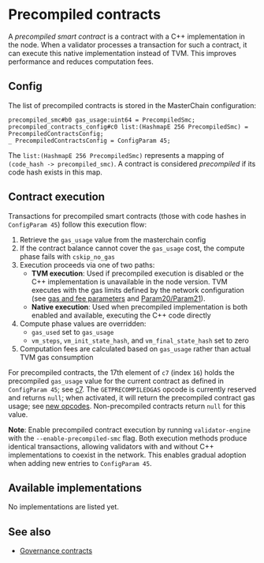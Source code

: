 
# Precompiled contracts

A _precompiled smart contract_ is a contract with a C++ implementation in the node. When a validator processes a transaction for such a contract, it can execute this native implementation instead of TVM. This improves performance and reduces computation fees.

## Config

The list of precompiled contracts is stored in the MasterChain configuration:

```
precompiled_smc#b0 gas_usage:uint64 = PrecompiledSmc;
precompiled_contracts_config#c0 list:(HashmapE 256 PrecompiledSmc) = PrecompiledContractsConfig;
_ PrecompiledContractsConfig = ConfigParam 45;
```

The `list:(HashmapE 256 PrecompiledSmc)` represents a mapping of `(code_hash -> precompiled_smc)`. A contract is considered _precompiled_ if its code hash exists in this map.

## Contract execution

Transactions for precompiled smart contracts (those with code hashes in `ConfigParam 45`) follow this execution flow:

1. Retrieve the `gas_usage` value from the masterchain config
2. If the contract balance cannot cover the `gas_usage` cost, the compute phase fails with `cskip_no_gas`
3. Execution proceeds via one of two paths:
   - **TVM execution**: Used if precompiled execution is disabled or the C++ implementation is unavailable in the node version. TVM executes with the gas limits defined by the network configuration (see [gas and fee parameters](/v3/documentation/smart-contracts/limits#gas-and-fee-parameters) and [Param20/Param21](/v3/documentation/network/configs/blockchain-configs#param-20-and-21)).
   - **Native execution**: Used when precompiled implementation is both enabled and available, executing the C++ code directly
4. Compute phase values are overridden:
   - `gas_used` set to `gas_usage`
   - `vm_steps`, `vm_init_state_hash`, and `vm_final_state_hash` set to zero
5. Computation fees are calculated based on `gas_usage` rather than actual TVM gas consumption

For precompiled contracts, the 17th element of `c7` (index `16`) holds the precompiled `gas_usage` value for the current contract as defined in `ConfigParam 45`; see [c7](/v3/documentation/tvm/changelog/tvm-upgrade-2024-04#c7). The `GETPRECOMPILEDGAS` opcode is currently reserved and returns `null`; when activated, it will return the precompiled contract gas usage; see [new opcodes](/v3/documentation/tvm/changelog/tvm-upgrade-2024-04#new-opcodes). Non-precompiled contracts return `null` for this value.

**Note**: Enable precompiled contract execution by running `validator-engine` with the `--enable-precompiled-smc` flag. Both execution methods produce identical transactions, allowing validators with and without C++ implementations to coexist in the network. This enables gradual adoption when adding new entries to `ConfigParam 45`.

## Available implementations

No implementations are listed yet.

## See also

- [Governance contracts](/v3/documentation/smart-contracts/contracts-specs/governance)

<Feedback />
